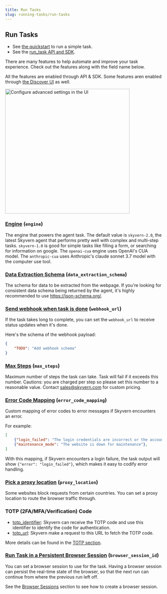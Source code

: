 ```yaml
---
title: Run Tasks
slug: running-tasks/run-tasks
---
```


## Run Tasks
- See [the quickstart](/getting-started/quickstart) to run a simple task.
- See the [run_task API and SDK](/api-reference/api-reference/agent/run-task).

There are many features to help automate and improve your task experience. Check out the features along with the field name below.

All the features are enabled through API & SDK. Some features aren enabled through [the Discover UI](https://app.skyvern.com/discover) as well.
<Frame caption="Run Task UI">
<img src="../images/run_tasks/ui_run_task.png" alt="Configure advanced settings in the UI" width="400" />
</Frame>

### [Engine](/api-reference/api-reference/agent/run-task#request.body.engine) (`engine`)
The engine that powers the agent task. The default value is `skyvern-2.0`, the latest Skyvern agent that performs pretty well with complex and multi-step tasks. `skyvern-1.0` is good for simple tasks like filling a form, or searching for information on google. The `openai-cua` engine uses OpenAI's CUA model. The `anthropic-cua` uses Anthropic's claude sonnet 3.7 model with the computer use tool.

### [Data Extraction Schema](/api-reference/api-reference/agent/run-task#request.body.data_extraction_schema) (`data_extraction_schema`)
The schema for data to be extracted from the webpage. If you're looking for consistent data schema being returned by the agent, it's highly recommended to use https://json-schema.org/.

### [Send webhook when task is done](/api-reference/api-reference/agent/run-task#request.body.webhook_url) (`webhook_url`)
If the task takes long to complete, you can set the `webhook_url` to receive status updates when it's done. 

Here's the schema of the webhook payload:
```json
{
	"TODO": "Add webhook schema"
}
```

### [Max Steps](/api-reference/api-reference/agent/run-task#request.body.max_steps) (`max_steps`)
Maximum number of steps the task can take. Task will fail if it exceeds this number. Cautions: you are charged per step so please set this number to a reasonable value. Contact sales@skyvern.com for custom pricing.

### [Error Code Mapping](/api-reference/api-reference/agent/run-task#request.body.error_code_mapping) (`error_code_mapping`)
Custom mapping of error codes to error messages if Skyvern encounters an error.

For example:
```json
[
    {"login_failed": "The login credentials are incorrect or the account is locked"},
    {"maintenance_mode": "The website is down for maintenance"},
]
```
With this mapping, if Skyvern encounters a login failure, the task output will show `{"error": "login_failed"}`, which makes it easy to codify error handling.

### [Pick a proxy location](/api-reference/api-reference/agent/run-task#request.body.proxy_location) (`proxy_location`)
Some websites block requests from certain countries. You can set a proxy location to route the browser traffic through.

### TOTP (2FA/MFA/Verification) Code
- [totp_identifier](/api-reference/api-reference/agent/run-task#request.body.totp_identifier): Skyvern can receive the TOTP code and use this identifier to identify the code for authentication.
- [totp_url](/api-reference/api-reference/agent/run-task#request.body.totp_url): Skyvern make a request to this URL to fetch the TOTP code.

More details can be found in the [TOTP section](/credentials/totp).

### [Run Task in a Persistent Browser Session](/api-reference/api-reference/agent/run-task#request.body.browser_session_id) (`browser_session_id`)
You can set a browser session to use for the task. Having a browser session can persist the real-time state of the browser, so that the next run can continue from where the previous run left off.

See the [Browser Sessions](/browser-sessions/introduction) section to see how to create a browser session.
